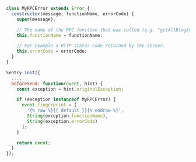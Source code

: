 ```javascript
class MyRPCError extends Error {
  constructor(message, functionName, errorCode) {
    super(message);

    // The name of the RPC function that was called (e.g. "getAllBlogArticles")
    this.functionName = functionName;

    // For example a HTTP status code returned by the server.
    this.errorCode = errorCode;
  }
}

Sentry.init({
  ...,
  beforeSend: function(event, hint) {
    const exception = hint.originalException;

    if (exception instanceof MyRPCError) {
      event.fingerprint = [
        '{% raw %}{{ default }}{% endraw %}',
        String(exception.functionName),
        String(exception.errorCode)
      ];
    }

    return event;
  }
});
```
